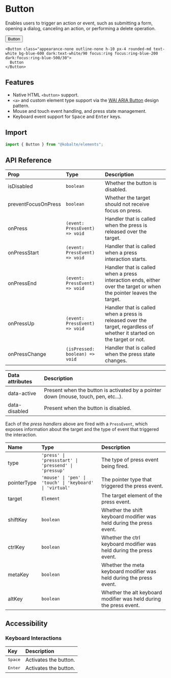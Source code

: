 

# Button

Enables users to trigger an action or event, such as submitting a form, opening a dialog, canceling an action, or performing a delete operation.

<Preview isCentered>
  <Button class="appearance-none outline-none h-10 px-4 rounded-md text-white bg-blue-600 dark:text-white/90 focus:ring focus:ring-blue-200 dark:focus:ring-blue-500/30">
    Button
  </Button>
</Preview>

```tsx
<Button class="appearance-none outline-none h-10 px-4 rounded-md text-white bg-blue-600 dark:text-white/90 focus:ring focus:ring-blue-200 dark:focus:ring-blue-500/30">
  Button
</Button>
```

## Features

- Native HTML `<button>` support.
- `<a>` and custom element type support via the [WAI ARIA Button](https://www.w3.org/WAI/ARIA/apg/patterns/button/) design pattern.
- Mouse and touch event handling, and press state management.
- Keyboard event support for <Kbd>Space</Kbd> and <Kbd>Enter</Kbd> keys.

## Import

```ts
import { Button } from "@kobalte/elements";
```

## API Reference

| Prop                | Type                           | Description                                                                                                             |
| :------------------ | :----------------------------- | :---------------------------------------------------------------------------------------------------------------------- |
| isDisabled          | `boolean`                      | Whether the button is disabled.                                                                                         |
| preventFocusOnPress | `boolean`                      | Whether the target should not receive focus on press.                                                                   |
| onPress             | `(event: PressEvent) => void`  | Handler that is called when the press is released over the target.                                                      |
| onPressStart        | `(event: PressEvent) => void`  | Handler that is called when a press interaction starts.                                                                 |
| onPressEnd          | `(event: PressEvent) => void`  | Handler that is called when a press interaction ends, either over the target or when the pointer leaves the target.     |
| onPressUp           | `(event: PressEvent) => void`  | Handler that is called when a press is released over the target, regardless of whether it started on the target or not. |
| onPressChange       | `(isPressed: boolean) => void` | Handler that is called when the press state changes.                                                                    |

| Data attributes | Description                                                                         |
| :-------------- | :---------------------------------------------------------------------------------- |
| data-active     | Present when the button is activated by a pointer down (mouse, touch, pen, etc...). |
| data-disabled   | Present when the button is disabled.                                                |

Each of the _press handlers_ above are fired with a `PressEvent`, which exposes information about the target and the type of event that triggered the interaction.

| Name        | Type                                                     | Description                                                          |
| :---------- | :------------------------------------------------------- | :------------------------------------------------------------------- |
| type        | `'press' \| 'pressstart' \| 'pressend' \| 'pressup'`     | The type of press event being fired.                                 |
| pointerType | `'mouse' \| 'pen' \| 'touch' \| 'keyboard' \| 'virtual'` | The pointer type that triggered the press event.                     |
| target      | `Element`                                                | The target element of the press event.                               |
| shiftKey    | `boolean`                                                | Whether the shift keyboard modifier was held during the press event. |
| ctrlKey     | `boolean`                                                | Whether the ctrl keyboard modifier was held during the press event.  |
| metaKey     | `boolean`                                                | Whether the meta keyboard modifier was held during the press event.  |
| altKey      | `boolean`                                                | Whether the alt keyboard modifier was held during the press event.   |

## Accessibility

### Keyboard Interactions

| Key              | Description           |
| :--------------- | :-------------------- |
| <Kbd>Space</Kbd> | Activates the button. |
| <Kbd>Enter</Kbd> | Activates the button. |
